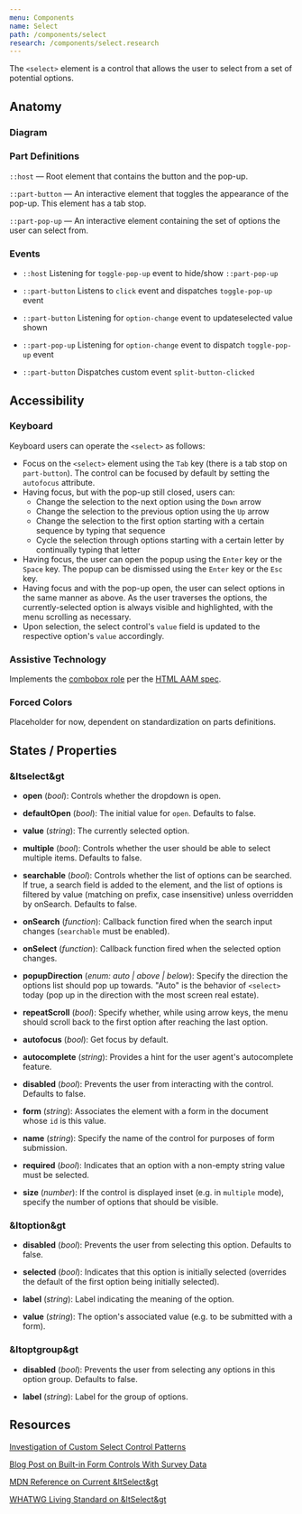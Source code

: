 ```yaml
---
menu: Components
name: Select
path: /components/select
research: /components/select.research
---
```



The `<select>` element is a control that allows the user to select from a set of potential options.

## Anatomy

### Diagram

<SelectAnatomy />

### Part Definitions

`::host` — Root element that contains the button and the pop-up.

`::part-button` — An interactive element that toggles the appearance of the pop-up. This element has a tab stop.

`::part-pop-up` — An interactive element containing the set of options the user can select from.

### Events

- `::host` Listening for `toggle-pop-up` event to hide/show `::part-pop-up`

- `::part-button` Listens to `click` event and dispatches `toggle-pop-up` event

- `::part-button` Listening for `option-change` event to updateselected value shown

- `::part-pop-up` Listening for `option-change` event to dispatch `toggle-pop-up` event

- `::part-button` Dispatches custom event `split-button-clicked`

## Accessibility

### Keyboard

Keyboard users can operate the `<select>` as follows:

- Focus on the `<select>` element using the `Tab` key (there is a tab stop on `part-button`). The control can be
  focused by default by setting the `autofocus` attribute.
- Having focus, but with the pop-up still closed, users can:
  - Change the selection to the next option using the `Down` arrow
  - Change the selection to the previous option using the `Up` arrow
  - Change the selection to the first option starting with a certain sequence by typing that sequence
  - Cycle the selection through options starting with a certain letter by continually typing that letter
- Having focus, the user can open the popup using the `Enter` key or the `Space` key. The popup can be dismissed using
  the `Enter` key or the `Esc` key.
- Having focus and with the pop-up open, the user can select options in the same manner as above. As the user traverses
  the options, the currently-selected option is always visible and highlighted, with the menu scrolling as necessary.
- Upon selection, the select control's `value` field is updated to the respective option's `value` accordingly.

### Assistive Technology

Implements the [combobox role](https://www.w3.org/TR/core-aam-1.1/#role-map-combobox) per the
[HTML AAM spec](https://www.w3.org/TR/html-aam-1.0/#html-element-role-mappings).

### Forced Colors

Placeholder for now, dependent on standardization on parts definitions.

## States / Properties

### &ltselect&gt

- **open** (_bool_): Controls whether the dropdown is open.

- **defaultOpen** (_bool_): The initial value for `open`. Defaults to false.

- **value** (_string_): The currently selected option.

- **multiple** (_bool_): Controls whether the user should be able to select multiple items. Defaults to false.

- **searchable** (_bool_): Controls whether the list of options can be searched. If true, a search field is added to
  the element, and the list of options is filtered by value (matching on prefix, case insensitive) unless
  overridden by onSearch. Defaults to false.

- **onSearch** (_function_): Callback function fired when the search input changes (`searchable` must be enabled).

- **onSelect** (_function_): Callback function fired when the selected option changes.

- **popupDirection** (_enum: auto | above | below_): Specify the direction the options list should pop up towards.
  "Auto" is the behavior of `<select>` today (pop up in the direction with the most screen real estate).

- **repeatScroll** (_bool_): Specify whether, while using arrow keys, the menu should scroll back to the first option
  after reaching the last option.

- **autofocus** (_bool_): Get focus by default.

- **autocomplete** (_string_): Provides a hint for the user agent's autocomplete feature.

- **disabled** (_bool_): Prevents the user from interacting with the control. Defaults to false.

- **form** (_string_): Associates the element with a form in the document whose `id` is this value.

- **name** (_string_): Specify the name of the control for purposes of form submission.

- **required** (_bool_): Indicates that an option with a non-empty string value must be selected.

- **size** (_number_): If the control is displayed inset (e.g. in `multiple` mode), specify the number of options
  that should be visible.

### &ltoption&gt

- **disabled** (_bool_): Prevents the user from selecting this option. Defaults to false.

- **selected** (_bool_): Indicates that this option is initially selected (overrides the default of the
  first option being initially selected).

- **label** (_string_): Label indicating the meaning of the option.

- **value** (_string_): The option's associated value (e.g. to be submitted with a form).

### &ltoptgroup&gt

- **disabled** (_bool_): Prevents the user from selecting any options in this option group. Defaults to false.

- **label** (_string_): Label for the group of options.

## Resources

[Investigation of Custom Select Control Patterns](https://github.com/WICG/open-ui/blob/master/platform/select/investigations/use-cases.md)

[Blog Post on Built-in Form Controls With Survey Data](http://www.gwhitworth.com/blog/2019/07/form-controls-components/)

[MDN Reference on Current &ltSelect&gt](https://developer.mozilla.org/en-US/docs/Web/HTML/Element/select)

[WHATWG Living Standard on &ltSelect&gt](https://html.spec.whatwg.org/multipage/form-elements.html#the-select-element)
